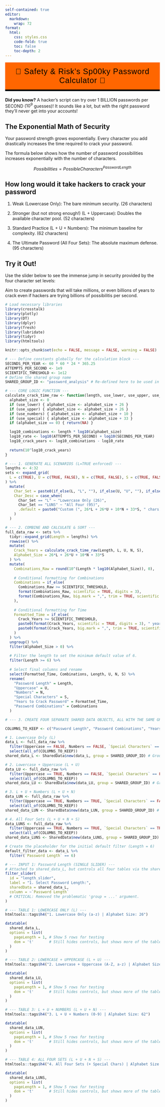```yaml
---
self-contained: true
editor: 
  markdown: 
    wrap: 72
format: 
  html:
    css: styles.css
    code-fold: true
    toc: false
    toc-depth: 2
---
```



<style>
  .halloween-header {
    background-color: #FF6600; /* Bright Orange */
    color: #000000; /* Black text */
    padding: 15px; /* Slightly smaller padding */
    text-align: center;
    font-family: Arial, sans-serif; 
    border-bottom: 5px solid #000000;
    margin-bottom: 20px;
  }
  .halloween-header h1 {
    margin: 0;
    font-size: 1.8em; 
    font-weight: normal; 
    text-transform: none; 
    letter-spacing: 1px;
  }
</style>

<div class="halloween-header">
  <h1>🎃 Safety & Risk's Sp00ky Password Calculator 👻</h1>
</div>




**Did you know?**
A hacker's script can try over 1 BILLION passwords per SECOND ($10^9$ guesses)! It sounds like a lot, but with the right password they'll never get into your accounts! 

## The Exponential Math of Security

Your password strength grows exponentially. Every character you add drastically increases the time required to crack your password. 

The formula below shows how the number of password possibilities increases exponentially with the number of characters.

$$
Possibilities = PossibleCharacters^{Password Length}
$$

## How long would it take hackers to crack your password

1. Weak (Lowercase Only): The bare minimum security. (26 characters)

2. Stronger (but not strong enough!) (L + Uppercase): Doubles the available character pool. (52 characters)

3. Standard Practice (L + U + Numbers): The minimum baseline for complexity. (62 characters)

4. The Ultimate Password (All Four Sets): The absolute maximum defense. (95 characters)

## Try it Out!
Use the slider below to see the immense jump in security provided by the four character set levels:

Aim to create passwords that will take millions, or even billions of years to crack even if hackers are trying billions of possibilitis per second.

```r
# Load necessary libraries
library(crosstalk)
library(plotly)
library(DT)
library(dplyr)
library(fresh)
library(lubridate)
library(tidyr)
library(htmltools)

knitr::opts_chunk$set(echo = FALSE, message = FALSE, warning = FALSE)
```

```r
# --- Define constants globally for the calculation block ---
SECONDS_PER_YEAR <- 60 * 60 * 24 * 365.25
ATTEMPTS_PER_SECOND <- 1e9 
SCIENTIFIC_THRESHOLD <- 1e12 
# Define the shared group name
SHARED_GROUP_ID <- "password_analysis" # Re-defined here to be used in SharedData$new()

# --- CORE LOGIC FUNCTION ---
calculate_crack_time_raw <- function(length, use_lower, use_upper, use_numbers, use_special) {
  alphabet_size <- 0
  if (use_lower) { alphabet_size <- alphabet_size + 26 }
  if (use_upper) { alphabet_size <- alphabet_size + 26 }
  if (use_numbers) { alphabet_size <- alphabet_size + 10 }
  if (use_special) { alphabet_size <- alphabet_size + 33 }
  if (alphabet_size == 0) { return(NA) }

  log10_combinations <- length * log10(alphabet_size)
  log10_rate <- log10(ATTEMPTS_PER_SECOND) + log10(SECONDS_PER_YEAR)
  log10_crack_years <- log10_combinations - log10_rate
  
  return(10^log10_crack_years)
}

# --- 1. GENERATE ALL SCENARIOS (L=TRUE enforced) ---
lengths <- 4:32
sets <- expand_grid(
  L = c(TRUE), U = c(TRUE, FALSE), N = c(TRUE, FALSE), S = c(TRUE, FALSE)
) %>%
  mutate(
    Char_Set = paste0(if_else(L, "L", ""), if_else(U, "U", ""), if_else(N, "N", ""), if_else(S, "S", "")),
    Char_Desc = case_when(
      Char_Set == "L" ~ "Lowercase Only (26)",
      Char_Set == "LUNS" ~ "All Four (95)",
      .default = paste0("Custom (", 26*L + 26*U + 10*N + 33*S, " chars)")
    )
  )

# --- 2. COMBINE AND CALCULATE & SORT ---
full_data_raw <- sets %>%
  tidyr::expand_grid(Length = lengths) %>%
  rowwise() %>%
  mutate(
    Crack_Years = calculate_crack_time_raw(Length, L, U, N, S),
    Alphabet_Size = 26*L + 26*U + 10*N + 33*S
  ) %>%
  mutate(
    Combinations_Raw = round(10^(Length * log10(Alphabet_Size)), 0),
    
    # Conditional formatting for Combinations
    Combinations = if_else(
      Combinations_Raw >= SCIENTIFIC_THRESHOLD,
      format(Combinations_Raw, scientific = TRUE, digits = 3),
      format(Combinations_Raw, big.mark = ",", trim = TRUE, scientific = FALSE)
    ),
    
    # Conditional formatting for Time
    Formatted_Time = if_else(
      Crack_Years >= SCIENTIFIC_THRESHOLD,
      paste0(format(Crack_Years, scientific = TRUE, digits = 3), " years"),
      paste0(format(Crack_Years, big.mark = ",", trim = TRUE, scientific = FALSE, digits = 3), " years")
    )
  ) %>%
  ungroup() %>%
  filter(Alphabet_Size > 0) %>%
  
  # Filter the length to set the minimum default value of 6.
  filter(Length >= 6) %>%
  
  # Select final columns and rename
  select(Formatted_Time, Combinations, Length, U, N, S) %>%
  rename(
    "Password Length" = Length,
    "Uppercase" = U,
    "Numbers" = N,
    "Special Characters" = S,
    "Years to Crack Password" = Formatted_Time,
    "Password Combinations" = Combinations
  )

# --- 3. CREATE FOUR SEPARATE SHARED DATA OBJECTS, ALL WITH THE SAME GROUP ID ---

COLUMNS_TO_KEEP <- c("Password Length", "Password Combinations", "Years to Crack Password")

# 1. Lowercase Only (L)
data_L <- full_data_raw %>% 
  filter(Uppercase == FALSE, Numbers == FALSE, `Special Characters` == FALSE) %>%
  select(all_of(COLUMNS_TO_KEEP))
shared_data_L <- SharedData$new(data_L, group = SHARED_GROUP_ID) # Group set here

# 2. Lowercase + Uppercase (L + U)
data_LU <- full_data_raw %>% 
  filter(Uppercase == TRUE, Numbers == FALSE, `Special Characters` == FALSE) %>%
  select(all_of(COLUMNS_TO_KEEP))
shared_data_LU <- SharedData$new(data_LU, group = SHARED_GROUP_ID) # Group set here

# 3. L + U + Numbers (L + U + N)
data_LUN <- full_data_raw %>% 
  filter(Uppercase == TRUE, Numbers == TRUE, `Special Characters` == FALSE) %>%
  select(all_of(COLUMNS_TO_KEEP))
shared_data_LUN <- SharedData$new(data_LUN, group = SHARED_GROUP_ID) # Group set here

# 4. All Four Sets (L + U + N + S)
data_LUNS <- full_data_raw %>% 
  filter(Uppercase == TRUE, Numbers == TRUE, `Special Characters` == TRUE) %>%
  select(all_of(COLUMNS_TO_KEEP))
shared_data_LUNS <- SharedData$new(data_LUNS, group = SHARED_GROUP_ID) # Group set here

# Create the placeholder for the initial default filter (Length = 6)
default_filter_data <- data_L %>%
  filter(`Password Length` == 6)

```


```r
# --- INPUT 1: Password Length (SINGLE SLIDER) ---
# Attached to shared_data_L, but controls all four tables via the shared group ID.
filter_slider(
  id = "length_slider", 
  label = "1. Select Password Length:", 
  sharedData = shared_data_L, 
  column = ~`Password Length`
  # CRITICAL: Removed the problematic 'group = ...' argument.
)
```



```r


# --- TABLE 1: LOWERCASE ONLY (L) ---
htmltools::tags$h4("1. Lowercase Only (a-z) | Alphabet Size: 26")

datatable(
  shared_data_L, 
  options = list(
    pageLength = 1, # Show 5 rows for testing
    dom = 't'       # Still hides controls, but shows more of the table
  )
)

# --- TABLE 2: LOWERCASE + UPPERCASE (L + U) ---
htmltools::tags$h4("2. Lowercase + Uppercase (A-Z, a-z) | Alphabet Size: 52")

datatable(
  shared_data_LU, 
  options = list(
    pageLength = 1, # Show 5 rows for testing
    dom = 't'       # Still hides controls, but shows more of the table
  )
)

# --- TABLE 3: L + U + NUMBERS (L + U + N) ---
htmltools::tags$h4("3. L + U + Numbers (0-9) | Alphabet Size: 62")

datatable(
  shared_data_LUN, 
  options = list(
    pageLength = 1, # Show 5 rows for testing
    dom = 't'       # Still hides controls, but shows more of the table
  )
)

# --- TABLE 4: ALL FOUR SETS (L + U + N + S) ---
htmltools::tags$h4("4. All Four Sets (+ Special Chars) | Alphabet Size: 95")

datatable(
  shared_data_LUNS, 
  options = list(
    pageLength = 1, # Show 5 rows for testing
    dom = 't'       # Still hides controls, but shows more of the table
  )
)

```


